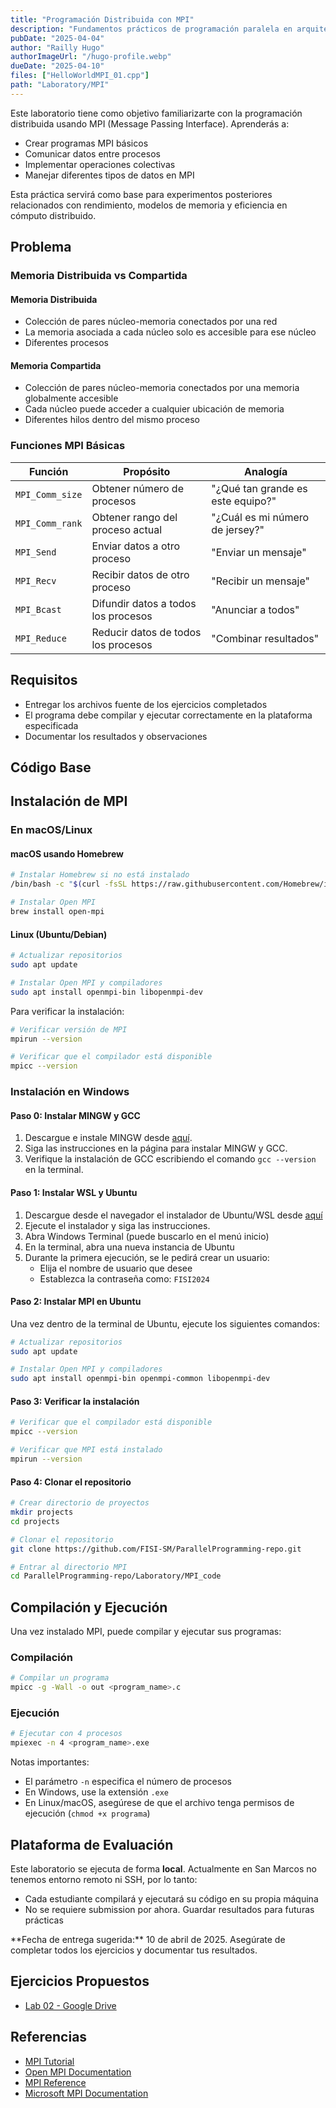 ```yaml
---
title: "Programación Distribuida con MPI"
description: "Fundamentos prácticos de programación paralela en arquitecturas de memoria distribuida utilizando MPI. Aprende a comunicar procesos, usar tipos de datos MPI y calcular PI en paralelo."
pubDate: "2025-04-04"
author: "Railly Hugo"
authorImageUrl: "/hugo-profile.webp"
dueDate: "2025-04-10"
files: ["HelloWorldMPI_01.cpp"]
path: "Laboratory/MPI"
---
```



Este laboratorio tiene como objetivo familiarizarte con la programación distribuida usando MPI (Message Passing Interface). Aprenderás a:

- Crear programas MPI básicos
- Comunicar datos entre procesos
- Implementar operaciones colectivas
- Manejar diferentes tipos de datos en MPI

Esta práctica servirá como base para experimentos posteriores relacionados con rendimiento, modelos de memoria y eficiencia en cómputo distribuido.


## Problema

### Memoria Distribuida vs Compartida

#### Memoria Distribuida
- Colección de pares núcleo-memoria conectados por una red
- La memoria asociada a cada núcleo solo es accesible para ese núcleo
- Diferentes procesos

#### Memoria Compartida
- Colección de pares núcleo-memoria conectados por una memoria globalmente accesible
- Cada núcleo puede acceder a cualquier ubicación de memoria
- Diferentes hilos dentro del mismo proceso

### Funciones MPI Básicas

| Función | Propósito | Analogía |
|---------|-----------|----------|
| `MPI_Comm_size` | Obtener número de procesos | "¿Qué tan grande es este equipo?" |
| `MPI_Comm_rank` | Obtener rango del proceso actual | "¿Cuál es mi número de jersey?" |
| `MPI_Send` | Enviar datos a otro proceso | "Enviar un mensaje" |
| `MPI_Recv` | Recibir datos de otro proceso | "Recibir un mensaje" |
| `MPI_Bcast` | Difundir datos a todos los procesos | "Anunciar a todos" |
| `MPI_Reduce` | Reducir datos de todos los procesos | "Combinar resultados" |

## Requisitos

- Entregar los archivos fuente de los ejercicios completados
- El programa debe compilar y ejecutar correctamente en la plataforma especificada
- Documentar los resultados y observaciones

## Código Base

<div class="grid gap-4 md:grid-cols-2">
  <Card
    title="1. Hello World MPI (Básico)"
    description="Tu primer programa MPI que muestra el rango de cada proceso"
    href="https://github.com/FISI-SM/ParallelProgramming-repo/blob/main/Laboratory/MPI/prog01_HelloWorldMPI_01/HelloWorldMPI_01.c"
  />

  <Card
    title="2. Hello World MPI (Avanzado)"
    description="Versión mejorada del Hello World con más detalles de proceso"
    href="https://github.com/FISI-SM/ParallelProgramming-repo/blob/main/Laboratory/MPI/prog01_HelloWorldMPI_01/HelloWorldMPI_02.c"
  />

  <Card
    title="3. Envío de Mensajes (Básico)"
    description="Implementa comunicación básica entre procesos usando MPI_Send y MPI_Recv"
    href="https://github.com/FISI-SM/ParallelProgramming-repo/blob/main/Laboratory/MPI/prog03_SendMessage/SendMessage01.c"
  />

  <Card
    title="4. Envío de Mensajes (Avanzado)"
    description="Implementación avanzada de comunicación entre procesos"
    href="https://github.com/FISI-SM/ParallelProgramming-repo/blob/main/Laboratory/MPI/prog03_SendMessage/SendMessage02.c"
  />

  <Card
    title="5. Traductor MPI"
    description="Implementa un traductor simple usando comunicación MPI"
    href="https://github.com/FISI-SM/ParallelProgramming-repo/blob/main/Laboratory/MPI/prog03_SendMessage/SendMessageTraductor.c"
  />

  <Card
    title="6. Tipos de Datos MPI"
    description="Explora diferentes tipos de datos en comunicación MPI"
    href="https://github.com/FISI-SM/ParallelProgramming-repo/blob/main/Laboratory/MPI/prog03_SendMessage/SendMessageAllTypes.c"
  />

  <Card
    title="7. Cálculo de PI (Secuencial)"
    description="Versión secuencial del cálculo de PI para comparación"
    href="https://github.com/FISI-SM/ParallelProgramming-repo/blob/main/Laboratory/MPI/prog05.0_CalculoPI/PI_asequential1.c"
  />

  <Card
    title="8. Cálculo de PI (Paralelo)"
    description="Implementa el cálculo de PI usando MPI"
    href="https://github.com/FISI-SM/ParallelProgramming-repo/blob/main/Laboratory/MPI/prog05.0_CalculoPI/PI_parallel.c"
  />
</div>

## Instalación de MPI

### En macOS/Linux

#### macOS usando Homebrew
```bash
# Instalar Homebrew si no está instalado
/bin/bash -c "$(curl -fsSL https://raw.githubusercontent.com/Homebrew/install/HEAD/install.sh)"

# Instalar Open MPI
brew install open-mpi
```

#### Linux (Ubuntu/Debian)
```bash
# Actualizar repositorios
sudo apt update

# Instalar Open MPI y compiladores
sudo apt install openmpi-bin libopenmpi-dev
```

Para verificar la instalación:
```bash
# Verificar versión de MPI
mpirun --version

# Verificar que el compilador está disponible
mpicc --version
```

### Instalación en Windows

#### Paso 0: Instalar MINGW y GCC

1. Descargue e instale MINGW desde [aquí](https://code.visualstudio.com/docs/cpp/config-mingw).
2. Siga las instrucciones en la página para instalar MINGW y GCC.
3. Verifique la instalación de GCC escribiendo el comando `gcc --version` en la terminal.

#### Paso 1: Instalar WSL y Ubuntu

1. Descargue desde el navegador el instalador de Ubuntu/WSL desde [aquí](https://apps.microsoft.com/detail/9pn20msr04dw)
2. Ejecute el instalador y siga las instrucciones.
3. Abra Windows Terminal (puede buscarlo en el menú inicio)
4. En la terminal, abra una nueva instancia de Ubuntu
5. Durante la primera ejecución, se le pedirá crear un usuario:
   - Elija el nombre de usuario que desee
   - Establezca la contraseña como: `FISI2024`

#### Paso 2: Instalar MPI en Ubuntu

Una vez dentro de la terminal de Ubuntu, ejecute los siguientes comandos:

```bash
# Actualizar repositorios
sudo apt update

# Instalar Open MPI y compiladores
sudo apt install openmpi-bin openmpi-common libopenmpi-dev
```

#### Paso 3: Verificar la instalación

```bash
# Verificar que el compilador está disponible
mpicc --version

# Verificar que MPI está instalado
mpirun --version
```

#### Paso 4: Clonar el repositorio

```bash
# Crear directorio de proyectos
mkdir projects
cd projects

# Clonar el repositorio
git clone https://github.com/FISI-SM/ParallelProgramming-repo.git

# Entrar al directorio MPI
cd ParallelProgramming-repo/Laboratory/MPI_code
```
## Compilación y Ejecución

Una vez instalado MPI, puede compilar y ejecutar sus programas:

### Compilación
```bash
# Compilar un programa
mpicc -g -Wall -o out <program_name>.c 
```

### Ejecución
```bash
# Ejecutar con 4 procesos
mpiexec -n 4 <program_name>.exe
```

Notas importantes:
- El parámetro `-n` especifica el número de procesos
- En Windows, use la extensión `.exe`
- En Linux/macOS, asegúrese de que el archivo tenga permisos de ejecución (`chmod +x programa`)

## Plataforma de Evaluación
Este laboratorio se ejecuta de forma **local**. Actualmente en San Marcos no tenemos entorno remoto ni SSH, por lo tanto:

- Cada estudiante compilará y ejecutará su código en su propia máquina
- No se requiere submission por ahora. Guardar resultados para futuras prácticas

<Alert type="info">
  **Fecha de entrega sugerida:** 10 de abril de 2025. Asegúrate de completar todos los ejercicios y documentar tus resultados.
</Alert>


## Ejercicios Propuestos

<ul>
<li>
<a href="https://docs.google.com/document/d/1OssfLTNgNr0OeEUXlQG_hwc-k-vq2NKcUzZHAjUYSGk/edit?tab=t.0" target="_blank">Lab 02 - Google Drive</a>
</li>
</ul>

## Referencias
- [MPI Tutorial](https://mpitutorial.com/)
- [Open MPI Documentation](https://www.open-mpi.org/doc/)
- [MPI Reference](https://www.mpi-forum.org/docs/mpi-4.0/mpi40-report.pdf)
- [Microsoft MPI Documentation](https://learn.microsoft.com/en-us/message-passing-interface/microsoft-mpi)